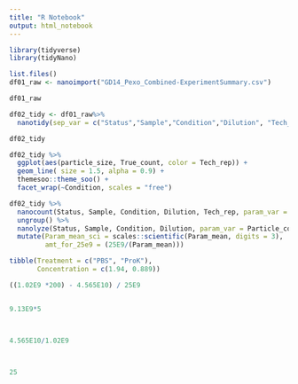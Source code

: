 ```yaml
---
title: "R Notebook"
output: html_notebook
---
```



```r
library(tidyverse)
library(tidyNano)
```

```r
list.files()
df01_raw <- nanoimport("GD14_Pexo_Combined-ExperimentSummary.csv")

df01_raw
```

```r
df02_tidy <- df01_raw%>% 
  nanotidy(sep_var = c("Status","Sample","Condition","Dilution", "Tech_rep")) 

df02_tidy

```

```r
df02_tidy %>% 
  ggplot(aes(particle_size, True_count, color = Tech_rep)) +
  geom_line( size = 1.5, alpha = 0.9) +
  themesoo::theme_soo() +
  facet_wrap(~Condition, scales = "free")
```

```r
df02_tidy %>% 
  nanocount(Status, Sample, Condition, Dilution, Tech_rep, param_var = True_count) %>% 
  ungroup() %>% 
  nanolyze(Status, Sample, Condition, Dilution, param_var = Particle_count) %>% 
  mutate(Param_mean_sci = scales::scientific(Param_mean, digits = 3),
         amt_for_25e9 = (25E9/(Param_mean)))

```

```r
tibble(Treatment = c("PBS", "ProK"),
       Concentration = c(1.94, 0.889))

```

```r
((1.02E9 *200) - 4.565E10) / 25E9


9.13E9*5



4.565E10/1.02E9



25

```


